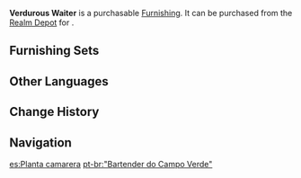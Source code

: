 {{Furnishing Infobox
|id             = 372414
|image          = Item Verdurous Waiter.png
|category       = Landform
|subcategory    = Shrub
|quality        = 3
|adeptal_energy = 20
|load           = 50
|reduced_load   = 50
|description    = A relatively uncommon plant with round and thick leaves aplenty and no scent. After some washing, they can be used to serve food. More optimistic adventurers are fond of these plants, comparing them to restaurant waiters bearing plates.
|source1        = [[Realm Depot]]
}}
'''Verdurous Waiter''' is a purchasable [[Furnishing]]. It can be purchased from the [[Realm Depot]] for {{Item|Realm Currency|30|x=80}}.

==Furnishing Sets==
{{Craft Usage}}

==Other Languages==
{{Other Languages
|en      = Verdurous Waiter
|zhs     = 「绿野的侍者」
|zhs_rm  = "Lǜyě de Shìzhě"
|zht     = 「綠野的侍者」
|zht_rm  = "Lǜyě de Shìzhě"
|zh_tl   = "Attendant of the Green Fields"
|ja      = 「緑野の従者」
|ja_rm   = "Ryokuya no Shuusha"
|ja_tl   = "Attendant of the Green Fields"
|ko      = 「녹야의 시종」
|ko_rm   = "Nokya-ui Sijong"
|ko_tl   = "Attendant of the Grassland"
|es      = Planta camarera
|es_tl   = Plant Waiter
|fr      = «&nbsp;Porte-plat verdoyant&nbsp;»
|fr_tl   = "Verdant Dish Carrier"
|ru      = «Вечный официант»
|ru_tl   = "Eternal Waiter"
|th      = "กอไม้ใบใหญ่"
|th_rm   = 
|th_tl   = 
|vi      = Người Hầu Đồng Xanh
|vi_tl   = 
|de      = „Bedienung auf der Wiese“
|de_tl   = "Waiter on the Meadow"
|id      = "Pelayan Dedaunan"
|id_tl   = "Waiter of the Leaves"
|pt      = "Bartender do Campo Verde"
|pt_tl   = 
|tr      = Yeşil Garson
|tr_tl   = 
|it      = Cameriere verdeggiante
|it_tl   = 
}}

==Change History==
{{Change History|1.5}}

==Navigation==
{{Furnishing Navbox|exterior}}

[[es:Planta camarera]]
[[pt-br:"Bartender do Campo Verde"]]